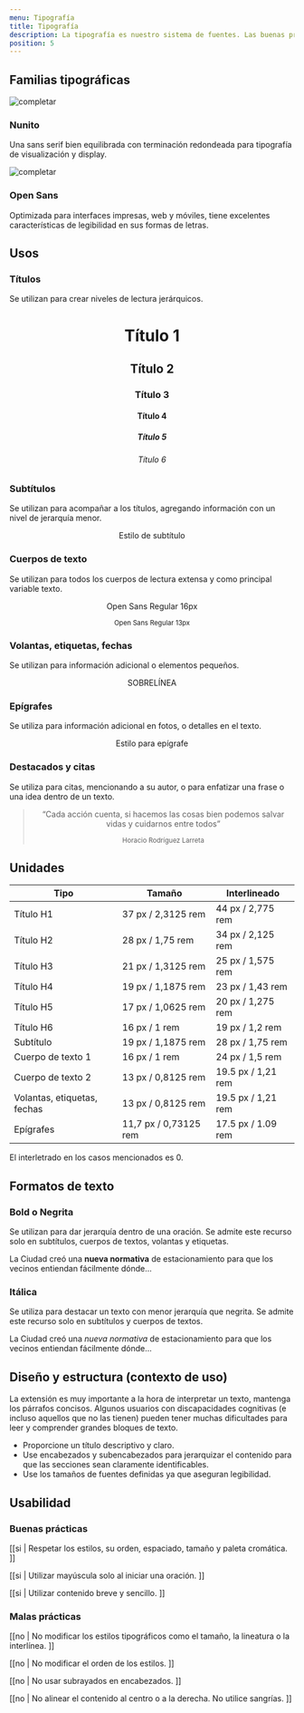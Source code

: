```yaml
---
menu: Tipografía
title: Tipografía
description: La tipografía es nuestro sistema de fuentes. Las buenas prácticas ayudan a presentar el contenido de manera clara y eficiente.
position: 5
---
```


## Familias tipográficas

<Row>
<Col items={2}>

![completar](/guía-de-estilos/tipografía/nunito.svg)

### Nunito

Una sans serif bien equilibrada con terminación redondeada para tipografía de visualización y display.

</Col>
<Col items={2}>

![completar](/guía-de-estilos/tipografía/open-sans.svg)

### Open Sans

Optimizada para interfaces impresas, web y móviles, tiene excelentes características de legibilidad en sus formas de letras.

</Col>
</Row>

## Usos

<Row>
<Col items={2}>

### Títulos

Se utilizan para crear niveles de lectura jerárquicos.

</Col>
<Col items={2}>
<Example align="center">

<h1>Título 1</h1>
<h2>Título 2</h2>
<h3>Título 3</h3>
<h4>Título 4</h4>
<h5>Título 5</h5>
<h6>Título 6</h6>

</Example>
</Col>
</Row>

<Row>
<Col items={2}>

### Subtítulos

Se utilizan para acompañar a los títulos, agregando información con un nivel de jerarquía menor.

</Col>
<Col items={2}>
<Example align="center">
  
<div className="lead">Estilo de subtítulo</div>

</Example>
</Col>
</Row>

<Row>
<Col items={2}>

### Cuerpos de texto

Se utilizan para todos los cuerpos de lectura extensa y como principal variable texto.

</Col>
<Col items={2}>
<Example align="center">

Open Sans Regular 16px

<small>Open Sans Regular 13px</small>

</Example>
</Col>
</Row>

<Row>
<Col items={2}>

### Volantas, etiquetas, fechas

Se utilizan para información adicional o elementos pequeños.

</Col>
<Col items={2}>
<Example align="center">

<span class="small">SOBRELÍNEA</span>

</Example>
</Col>
</Row>

<Row>
<Col items={2}>

### Epígrafes

Se utiliza para información adicional en fotos, o detalles en el texto.

</Col>
<Col items={2}>
<Example align="center">

<p className="text-xs">Estilo para epígrafe</p>

</Example>
</Col>
</Row>

<Row>
<Col items={2}>

### Destacados y citas

Se utiliza para citas, mencionando a su autor, o para enfatizar una frase o una idea dentro de un texto.

</Col>
<Col items={2}>
<Example align="center">

<blockquote>
    <p>
      “Cada acción cuenta, si hacemos las cosas bien podemos salvar vidas y cuidarnos entre todos”
    </p>
    <small>Horacio Rodríguez Larreta</small>
  </blockquote>

</Example>
</Col>
</Row>

## Unidades

| Tipo                        | Tamaño                |  Interlineado       |
| --------------------------- | --------------------- |  -----------------  |
| Título H1                   | 37 px / 2,3125 rem    | 44 px / 2,775 rem   |
| Título H2                   | 28 px / 1,75 rem      | 34 px / 2,125 rem   |
| Título H3                   | 21 px / 1,3125 rem    | 25 px / 1,575 rem   |
| Título H4                   | 19 px / 1,1875 rem    | 23 px / 1,43 rem    |
| Título H5                   | 17 px / 1,0625 rem    | 20 px / 1,275 rem   |
| Título H6                   | 16 px / 1 rem         | 19 px / 1,2 rem     |
| Subtítulo                   | 19 px / 1,1875 rem    | 28 px / 1,75 rem    |
| Cuerpo de texto 1           | 16 px / 1 rem         | 24 px / 1,5 rem     |
| Cuerpo de texto 2           | 13 px / 0,8125 rem    | 19.5 px / 1,21 rem  |
| Volantas, etiquetas, fechas | 13 px / 0,8125 rem    | 19.5 px / 1,21 rem  |
| Epígrafes                   | 11,7 px / 0,73125 rem | 17.5 px / 1.09 rem  |

El interletrado en los casos mencionados es 0. 

## Formatos de texto

<Row>
<Col items={2}>

### Bold o Negrita

Se utilizan para dar jerarquía dentro de una oración. Se admite este recurso solo en subtítulos, cuerpos de textos, volantas y etiquetas.

</Col>
<Col items={2}>
<Example>

La Ciudad creó una **nueva normativa** de estacionamiento para que los vecinos entiendan fácilmente dónde...

</Example>
</Col>
</Row>

<Row>
<Col items={2}>

### Itálica

Se utiliza para destacar un texto con menor jerarquía que negrita. 
Se admite este recurso solo en subtítulos y cuerpos de textos.

</Col>
<Col items={2}>
<Example>

La Ciudad creó una _nueva normativa_ de estacionamiento para que los vecinos entiendan fácilmente dónde...

</Example>
</Col>
</Row>

## Diseño y estructura (contexto de uso)
La extensión es muy importante a la hora de interpretar un texto, mantenga los párrafos concisos. Algunos usuarios con discapacidades cognitivas (e incluso aquellos que no las tienen) pueden tener muchas dificultades para leer y comprender grandes bloques de texto.

- Proporcione un título descriptivo y claro.
- Use encabezados y subencabezados para jerarquizar el contenido para que las secciones sean claramente identificables.
- Use los tamaños de fuentes definidas ya que aseguran legibilidad.

## Usabilidad

### Buenas prácticas

[[si | Respetar los estilos, su orden, espaciado, tamaño y paleta cromática. ]]

[[si | Utilizar mayúscula solo al iniciar una oración. ]]

[[si | Utilizar contenido breve y sencillo. ]]

### Malas prácticas

[[no | No modificar los estilos tipográficos como el tamaño, la lineatura o la interlínea. ]]

[[no | No modificar el orden de los estilos. ]]

[[no | No usar subrayados en encabezados. ]]

[[no | No alinear el contenido al centro o a la derecha. No utilice sangrías. ]]